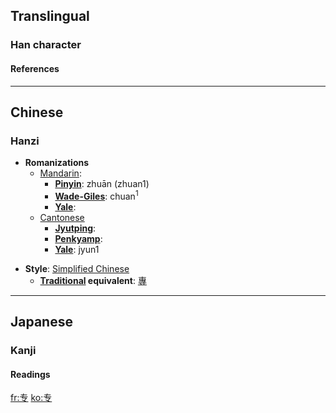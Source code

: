 {{see|專}}<!-- may be replaced by zh-forms -->

==Translingual==
===Han character===
{{Han char|rad=一|as=03|sn=4|so=|four=|canj=手弓戈 (QNI)|cmean=monopolize, take sole possession}}
====References====
{{Han ref|kx=0077.061|hdz=10010.050|uh=4E13|ud=19987}}

----
==Chinese==
===Hanzi===


* '''Romanizations'''
** [[Mandarin]]:
*** '''[[Pinyin]]''': zhuān (zhuan1)
*** '''[[Wade-Giles]]''': chuan<sup>1</sup>
*** '''[[Yale]]''': 
**[[Cantonese]]
***'''[[Jyutping]]''':
***'''[[Penkyamp]]''': 
***'''[[Yale]]''': jyun1

* '''Style''': [[Simplified Chinese]] 
** '''[[Traditional Chinese|Traditional]] equivalent''': [[專]]


----
==Japanese==
===Kanji===


{{ja-kanji|grade=|rs=一03|simple=}}
====Readings====
{{ja-readings|on=[[せん]] (sen)|kun=[[もっぱら]] (moppara)}}




[[fr:专]]
[[ko:专]]